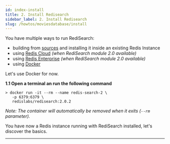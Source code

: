 ```yaml
---
id: index-install
title: 2. Install Redisearch
sidebar_label: 2. Install Redisearch
slug: /howtos/moviesdatabase/install
---
```



You have multiple ways to run RediSearch:

* building from [sources](https://github.com/RediSearch/RediSearch) and installing it inside an existing Redis Instance
* using [Redis Cloud](https://redislabs.com/redis-enterprise-cloud/) _(when RediSearch module 2.0 available)_
* using [Redis Enterprise](https://redislabs.com/redis-enterprise-software/) _(when RediSearch module 2.0 available)_
* using [Docker](https://hub.docker.com/r/redislabs/redisearch/)

Let's use Docker for now.

**1.1 Open a terminal an run the following command**


```
> docker run -it --rm --name redis-search-2 \
   -p 6379:6379 \
   redislabs/redisearch:2.0.2
```

*Note: The container will automatically be removed when it exits (`--rm` parameter).*

You have now a Redis instance running with RediSearch installed, let's discover the basics.


---

